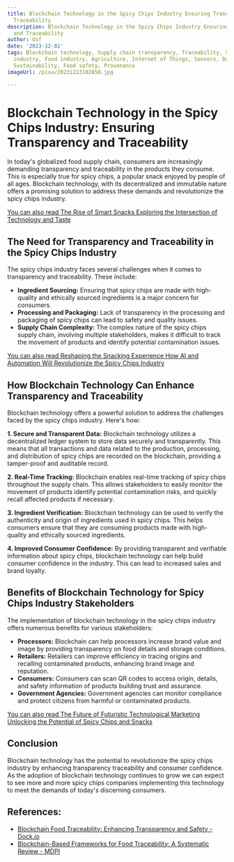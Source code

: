 ```yaml
---
title: Blockchain Technology in the Spicy Chips Industry Ensuring Transparency and
  Traceability
description: Blockchain Technology in the Spicy Chips Industry Ensuring Transparency
  and Traceability
author: Usf
date: '2023-12-02'
tags: Blockchain technology, Supply chain transparency, Traceability, Spicy chips
  industry, Food industry, Agriculture, Internet of Things, Sensors, Data analytics,
  Sustainability, Food safety, Provenance
imageUrl: /pixa/20231223102850.jpg

---
```

# Blockchain Technology  in the Spicy Chips Industry: Ensuring Transparency and Traceability

In today's globalized food  supply chain, consumers are increasingly  demanding transparency and traceability in the products they consume. This  is especially true for spicy chips, a popular snack enjoyed by people of all ages. Blockchain technology, with its decentralized and immutable  nature  offers a promising solution to address  these demands and revolutionize the spicy chips industry.

[You can also  read The Rise of Smart Snacks Exploring the Intersection of Technology and Taste](The%20Rise%20of%20Smart%20Snacks%20Exploring%20the%20Intersection%20of%20Technology%20and%20Taste)


## The Need for Transparency and Traceability in the Spicy Chips Industry

The spicy chips industry faces several challenges when it comes to transparency and  traceability. These include:

* **Ingredient Sourcing:** Ensuring that  spicy chips are made with high-quality  and ethically sourced ingredients is a major concern for consumers.
* **Processing and Packaging:** Lack of  transparency in the processing and packaging of spicy chips can lead to  safety  and quality issues.
* **Supply Chain Complexity:** The complex nature of the spicy chips supply chain, involving multiple  stakeholders, makes it difficult to track the movement of  products and identify potential contamination  issues.

[You  can also read Reshaping the Snacking Experience How AI and Automation  Will Revolutionize the Spicy Chips Industry](Reshaping%20the%20Snacking%20Experience%20How%20AI%20and%20Automation%20Will%20Revolutionize%20the%20Spicy%20Chips%20Industry)


## How Blockchain Technology Can Enhance Transparency and Traceability

Blockchain technology offers a  powerful solution to address the challenges  faced by  the spicy chips industry. Here's how:

**1. Secure and  Transparent Data:** Blockchain technology utilizes a  decentralized ledger  system to  store data securely and transparently.  This means that all transactions and data related to the  production, processing, and distribution  of spicy chips  are recorded  on the blockchain, providing a tamper-proof and auditable record.

**2. Real-Time Tracking:**  Blockchain enables real-time tracking of spicy chips throughout the supply chain.  This allows stakeholders to easily monitor the movement of products identify potential contamination risks, and  quickly recall affected products if necessary.

**3. Ingredient Verification:** Blockchain technology can be used to verify the  authenticity  and origin of  ingredients used in spicy chips. This helps consumers ensure that they are consuming products made with high-quality and ethically sourced  ingredients.

**4. Improved Consumer Confidence:** By providing transparent and verifiable  information about spicy chips, blockchain technology can help build consumer confidence in the industry. This can lead to increased sales and brand loyalty.

##  Benefits of Blockchain Technology for  Spicy Chips Industry Stakeholders

The implementation of blockchain technology in the spicy chips industry offers  numerous benefits for various stakeholders:

* **Processors:** Blockchain can help processors increase brand value and image by providing transparency on food details and storage conditions.
* **Retailers:** Retailers can improve efficiency  in  tracing origins and recalling contaminated products, enhancing brand image and reputation.
* **Consumers:** Consumers can scan  QR codes to access origin, details,  and safety information of products building trust and  assurance.
* **Government Agencies:** Government agencies can monitor compliance and protect citizens from harmful or contaminated products.

[You can also read The Future of Futuristic Technological Marketing Unlocking the Potential of Spicy Chips and Snacks](The%20Future%20of%20Futuristic%20Technological%20Marketing%20Unlocking%20the%20Potential%20of%20Spicy%20Chips%20and%20Snacks)


## Conclusion

Blockchain technology has the potential to  revolutionize the spicy chips industry  by  enhancing transparency traceability and consumer confidence. As the adoption of blockchain technology continues to grow  we can expect to see more and more spicy chips companies implementing this technology to meet  the demands of today's discerning consumers.

## References:
- [Blockchain Food Traceability: Enhancing Transparency and Safety - Dock.io](https://www.dock.io/post/blockchain-food-traceability)
- [Blockchain-Based Frameworks for Food Traceability: A Systematic Review - MDPI](https://www.mdpi.com/2304-8158/12/16/3026)
